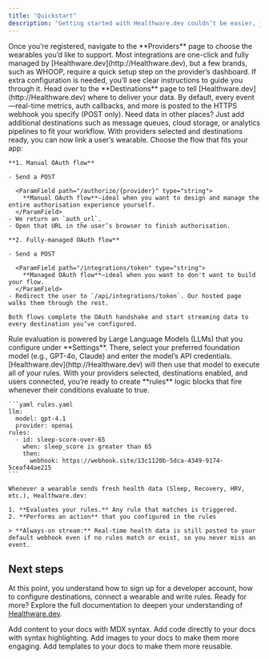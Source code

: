 ```yaml
---
title: "Quickstart"
description: "Getting started with Healthware.dev couldn’t be easier, just create a free account. The moment you sign up, you’ll receive your unique Developer ID and API key, so you can start building right away."
---
```


<Steps>
  <Step title="Configure providers">
    Once you’re registered, navigate to the **Providers** page to choose the wearables you’d like to support. Most integrations are one-click and fully managed by [Healthware.dev](http://Healthware.dev), but a few brands, such as WHOOP, require a quick setup step on the provider’s dashboard. If extra configuration is needed, you’ll see clear instructions to guide you through it.
  </Step>
  <Step title="Configure destinations">
    Head over to the **Destinations** page to tell [Healthware.dev](http://Healthware.dev) where to deliver your data. By default, every event—real-time metrics, auth callbacks, and more is posted to the HTTPS webhook you specify (POST only). Need data in other places? Just add additional destinations such as message queues, cloud storage, or analytics pipelines to fit your workflow.
  </Step>
  <Step title="Connect a wearable">
    With providers selected and destinations ready, you can now link a user’s wearable. Choose the flow that fits your app:

    **1. Manual OAuth flow**

    - Send a POST

      <ParamField path="/authorize/{provider}" type="string">
        **Manual OAuth flow**—ideal when you want to design and manage the entire authorisation experience yourself.
      </ParamField>
    - We return an `auth_url`.
    - Open that URL in the user’s browser to finish authorisation.

    **2. Fully-managed OAuth flow**

    - Send a POST

      <ParamField path="/integrations/token" type="string">
        **Managed OAuth flow**—ideal when you want to don't want to build your flow.
      </ParamField>
    - Redirect the user to `/api/integrations/token`. Our hosted page walks them through the rest.

    Both flows complete the OAuth handshake and start streaming data to every destination you’ve configured.
  </Step>
  <Step title="Configure LLM Provider">
    Rule evaluation is powered by Large Language Models (LLMs) that you configure under **Settings**. There, select your preferred foundation model (e.g., GPT-4o, Claude) and enter the model’s API credentials. [Healthware.dev](http://Healthware.dev) will then use that model to execute all of your rules.
  </Step>
  <Step title="Write your first rules">
    With your providers selected, destinations enabled, and users connected, you’re ready to create **rules** logic blocks that fire whenever their conditions evaluate to true.

    ```yaml rules.yaml
    llm:
      model: gpt-4.1
      provider: openai
    rules:
      - id: sleep-score-over-65
        when: sleep_score is greater than 65
        then:
          webhook: https://webhook.site/13c1120b-5dca-4349-9174-5ceaf44ae215
    ```

    Whenever a wearable sends fresh health data (Sleep, Recovery, HRV, etc.), Healthware.dev:

    1. **Evaluates your rules.** Any rule that matches is triggered.
    2. **Performs an action** that you configured in the rules

    > **Always-on stream:** Real-time health data is still posted to your default webhook even if no rules match or exist, so you never miss an event.
  </Step>
</Steps>

## Next steps

At this point, you understand how to sign up for a developer account, how to configure destinations, connect a wearable and write rules. Ready for more? Explore the full documentation to deepen your understanding of [Healthware.dev](http://Healthware.dev).

<CardGroup cols={2}>
  <Card title="Learn about Biomarkers" icon="books" iconType="solid" href="/essentials/markdown">
    Add content to your docs with MDX syntax.
  </Card>
  <Card title="How to write rules" icon="code" iconType="solid" href="/essentials/code">
    Add code directly to your docs with syntax highlighting.
  </Card>
  <Card title="Query data using Natural Language" icon="language" href="/essentials/images">
    Add images to your docs to make them more engaging.
  </Card>
  <Card title="Query data using REST API" icon="puzzle-piece" href="/essentials/reusable-snippets">
    Add templates to your docs to make them more reusable.
  </Card>
</CardGroup>